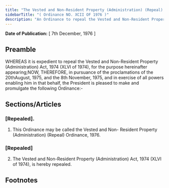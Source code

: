 ```yaml
---
title: "The Vested and Non-Resident Property (Administration) (Repeal) Ordinance, 1976"
sidebarTitle: "( Ordinance NO. XCII OF 1976 )"
description: "An Ordinance to repeal the Vested and Non-Resident Property (Administration) Act, 1974."
---
```


**Date of Publication:** [ 7th December, 1976 ]

## Preamble

WHEREAS it is expedient to repeal the Vested and Non-Resident Property (Administration) Act, 1974 (XLVI of 1974), for the purpose hereinafter appearing;NOW, THEREFORE, in pursuance of the proclamations of the 20thAugust, 1975, and the 8th November, 1975, and in exercise of all powers enabling him in that behalf, the President is pleased to make and promulgate the following Ordinance:-

## Sections/Articles

### [Repealed].

1. This Ordinance may be called the Vested and Non- Resident Property (Administration) (Repeal) Ordinance, 1976.

### [Repealed]

2. The Vested and Non-Resident Property (Administration) Act, 1974 (XLVI of 1974), is hereby repealed.

## Footnotes
